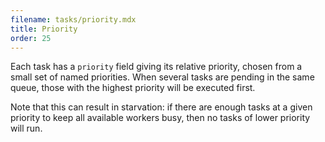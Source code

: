 ```yaml
---
filename: tasks/priority.mdx
title: Priority
order: 25
---
```


Each task has a `priority` field giving its relative priority, chosen from a
small set of named priorities. When several tasks are pending in the same
queue, those with the highest priority will be executed first.

Note that this can result in starvation: if there are enough tasks at a given
priority to keep all available workers busy, then no tasks of lower priority
will run.